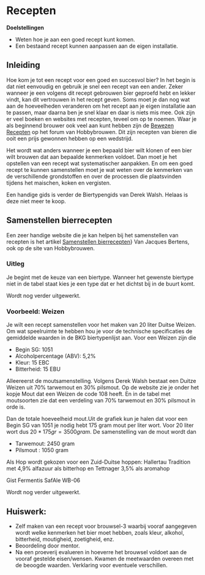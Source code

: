 # Recepten

**Doelstellingen**

-  Weten hoe je aan een goed recept kunt komen.
-  Een bestaand recept kunnen aanpassen aan de eigen installatie.

## Inleiding

Hoe kom je tot een recept voor een goed en succesvol bier? In het begin is dat niet eenvoudig en gebruik je snel een recept van een ander. Zeker wanneer je een volgens dit recept gebrouwen bier geproefd hebt en lekker vindt, kan dit vertrouwen in het recept geven. Soms moet je dan nog wat aan de hoeveelheden veranderen om het recept aan je eigen installatie aan te passen, maar daarna ben je snel klaar en daar is niets mis mee. Ook zijn er veel boeken en websites met recepten, teveel om op te noemen. Waar je als beginnend brouwer ook veel aan kunt hebben zijn de [Bewezen Recepten](https://www.hobbybrouwen.nl/forum/index.php?topic=4459.0) op het forum van Hobbybrouwen. Dit zijn recepten van bieren die ooit een prijs gewonnen hebben op een wedstrijd.

Het wordt wat anders wanneer je een bepaald bier wilt klonen of een bier wilt brouwen dat aan bepaalde kenmerken voldoet. Dan moet je het opstellen van een recept wat systematischer aanpakken. En om een goed recept te kunnen samenstellen moet je wat weten over de kenmerken van de verschillende grondstoffen en over de processen die plaatsvinden tijdens het maischen, koken en vergisten.

Een handige gids is verder de Biertypengids van Derek Walsh. Helaas is deze niet meer te koop.

## Samenstellen bierrecepten

Een zeer handige website die je kan helpen bij het samenstellen van recepten is het artikel [Samenstellen bierrecepten](https://www.hobbybrouwen.nl/artikel/samenrec.html)} Van Jacques Bertens, ook op de site van Hobbybrouwen.

### Uitleg

Je begint met de keuze van een biertype. Wanneer het gewenste biertype niet in de tabel staat kies je een type dat er het dichtst bij in de buurt komt.

Wordt nog verder uitgewerkt.

### Voorbeeld: Weizen

Je wilt een recept samenstellen voor het maken van 20 liter Duitse Weizen. Om wat speelruimte te hebben hou je voor de technische specificaties de gemiddelde waarden in de BKG biertypenlijst aan. Voor een Weizen zijn die

-  Begin SG: 1051
-  Alcoholpercentage (ABV): 5,2%
-  Kleur: 15 EBC
-  Bitterheid: 15 EBU

Alleereerst de moutsamenstelling. Volgens Derek Walsh bestaat een Duitze Weizen uit 70% tarwemout en 30% pilsmout. Op de website zie je onder het kopje Mout dat een Weizen de code 108 heeft. En in de tabel met moutsoorten zie dat een verdeling van 70% tarwemout en 30% pilsmout in orde is.

Dan de totale hoeveelheid mout.Uit de grafiek kun je halen dat voor een Begin SG van 1051 je nodig hebt 175 gram mout per liter wort. Voor 20 liter wort dus $20*175 gr = 3500 gram$. De samenstelling van de mout wordt dan

-  Tarwemout: 2450 gram
-  Pilsmout : 1050 gram

Als Hop wordt gekozen voor een Zuid-Duitse hoppen: Hallertau Tradition met 4,9% alfazuur als bitterhop en Tettnager 3,5% als aromahop

Gist Fermentis SafAle WB-06

Wordt nog verder uitgewerkt.

## Huiswerk:

-  Zelf maken van een recept voor brouwsel-3 waarbij vooraf aangegeven wordt welke kenmerken het bier moet hebben, zoals kleur, alkohol, bitterheid, moutigheid, zoetigheid, enz.
-  Beoordeling door mentor.
-  Na een proeverij evalueren in hoeverre het brouwsel voldoet aan de vooraf gestelde eisen/wensen. Kwamen de meetwaarden overeen met de beoogde waarden. Verklaring voor eventuele verschillen.
